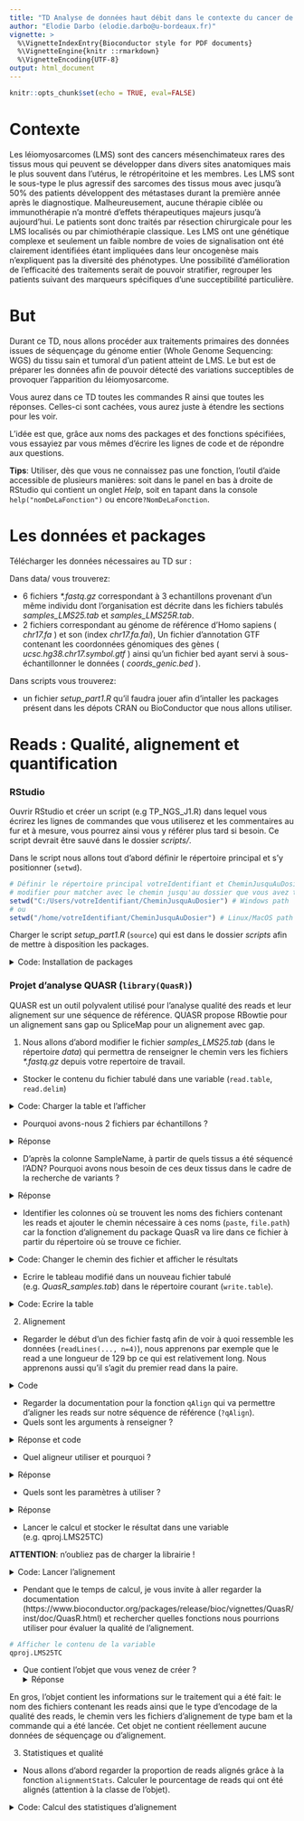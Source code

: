 ```yaml
---
title: "TD Analyse de données haut débit dans le contexte du cancer de type léiomyosarcomes."
author: "Elodie Darbo (elodie.darbo@u-bordeaux.fr)"
vignette: >
  %\VignetteIndexEntry{Bioconductor style for PDF documents}
  %\VignetteEngine{knitr ::rmarkdown}
  %\VignetteEncoding{UTF-8}
output: html_document
---
```


```r
knitr::opts_chunk$set(echo = TRUE, eval=FALSE)
```




# Contexte

Les léiomyosarcomes (LMS) sont des cancers mésenchimateux rares des tissus mous qui peuvent se développer dans divers sites anatomiques mais le plus souvent dans l'utérus, le rétropéritoine et les membres. Les LMS sont le sous-type le plus agressif des sarcomes des tissus mous avec jusqu'à 50% des patients développent des métastases durant la première année après le diagnostique. Malheureusement, aucune thérapie ciblée ou immunothérapie n'a montré d'effets thérapeutiques majeurs jusqu'à aujourd'hui. Le patients sont donc traités par résection chirurgicale pour les LMS localisés ou par chimiothérapie classique. Les LMS ont une génétique complexe et seulement un faible nombre de voies de signalisation ont été clairement identifiées étant impliquées dans leur oncogenèse mais n'expliquent pas la diversité des phénotypes. 
Une possibilité d'amélioration de l'efficacité des traitements serait de pouvoir stratifier, regrouper les patients suivant des marqueurs spécifiques d'une succeptibilité particulière. 

# But

Durant ce TD, nous allons procéder aux traitements primaires des données issues de séquençage du génome entier (Whole Genome Sequencing: WGS) du tissu sain et tumoral d'un patient atteint de LMS. Le but est de préparer les données afin de pouvoir détecté des variations succeptibles de provoquer l'apparition du léiomyosarcome.


Vous aurez dans ce TD toutes les commandes R ainsi que toutes les réponses. Celles-ci sont cachées, vous aurez juste à étendre les sections pour les voir. 

L'idée est que, grâce aux noms des packages et des fonctions spécifiées, vous essayiez par vous mêmes d'écrire les lignes de code et de répondre aux questions. 

**Tips**: Utiliser, dès que vous ne connaissez pas une fonction, l'outil d'aide accessible de plusieurs manières: soit dans le panel en bas à droite de RStudio qui contient un onglet _Help_, soit en tapant dans la console `help("nomDeLaFonction")` ou encore`?NomDeLaFonction`. 


# Les données et packages

Télécharger les données nécessaires au TD sur :

Dans data/ vous trouverez:

  - 6 fichiers _\*.fastq.gz_ correspondant à 3 echantillons provenant d'un même individu dont l'organisation est décrite dans les fichiers tabulés _samples\_LMS25.tab_ et _samples\_LMS25R.tab_. 
  - 2 fichiers correspondant au génome de référence d'Homo sapiens ( _chr17.fa_ ) et son (index _chr17.fa.fai_), Un fichier d'annotation GTF contenant les coordonnées génomiques des gènes ( _ucsc.hg38.chr17.symbol.gtf_ ) ainsi qu'un fichier bed ayant servi à sous-échantillonner le données ( _coords\_genic.bed_ ).

Dans scripts vous trouverez:

  - un fichier _setup_part1.R_ qu'il faudra jouer afin d'intaller les packages présent dans les dépots CRAN ou BioConductor que nous allons utiliser.

# Reads : Qualité, alignement et quantification
### RStudio

Ouvrir RStudio et créer un script (e.g TP_NGS_J1.R) dans lequel vous écrirez les lignes de commandes que vous utiliserez  et les commentaires au fur et à mesure, vous pourrez ainsi vous y référer plus tard si besoin. Ce script devrait être sauvé dans le dossier _scripts/_.

Dans le script nous allons tout d'abord définir le répertoire principal et s'y positionner (`setwd`).

```r
# Définir le répertoire principal votreIdentifiant et CheminJusquAuDosier sont à 
# modifier pour matcher avec le chemin jusqu'au dossier que vous avez téléchargé.
setwd("C:/Users/votreIdentifiant/CheminJusquAuDosier") # Windows path
# ou
setwd("/home/votreIdentifiant/CheminJusquAuDosier") # Linux/MacOS path

```


Charger le script _setup_part1.R_ (`source`) qui est dans le dossier _scripts_ afin de mettre à disposition les packages.



<details>
  <summary>Code: Installation de packages</summary>

```r
source("scripts/setup_part1.R")
```
 </details>




### Projet d'analyse QUASR (`library(QuasR)`)

QUASR est un outil polyvalent utilisé pour l'analyse qualité des reads et leur alignement sur une séquence de référence. QUASR propose RBowtie pour un alignement sans gap ou SpliceMap pour un alignement avec gap.

1. Nous allons d'abord modifier le fichier _samples\_LMS25.tab_ (dans le répertoire _data_) qui permettra de renseigner le chemin vers les fichiers _\*.fastq.gz_ depuis votre repertoire de travail. 
  
  - Stocker le contenu du fichier tabulé dans une variable (`read.table`, `read.delim`) 



<details>
  <summary>Code: Charger la table et l'afficher</summary>

```r
  # charger le fichier associant les noms de fichier fastq aux échantillons
  targets <- read.delim("data/samples_LMS25.tab") # sep="\t" et header=T par défaut
  # afficher la table
  targets
```

</details>




  - Pourquoi avons-nous 2 fichiers par échantillons ? 


<details>
  <summary>Réponse</summary>
  
Le nom des fichiers nous donnent un indice, il s'agit d'une expérience de séquençage en paired-end, c'est à dire que les 2 côtés du fragment ont été séquencés. Nous avons donc un read provenant de chacun des bords du fragment stockés dans 2 fichiers différents.
  
</details>


  - D'après la colonne SampleName, à partir de quels tissus a été séquencé l'ADN? Pourquoi avons nous besoin de ces deux tissus dans le cadre de la recherche de variants ?


<details>
  <summary>Réponse</summary>

Il faut savoir qu'environ 1/1000 nucléotide est différent entre 2 individus. Nous alignons nos reads sur un génome de référence, nous nous attendons donc a une variation naturelle importante entre nos échantillons et la référence. Ici, notre but sera de détecter les variations qui pourraient expliquer le développement de la tumeur et qui ne sont donc pas présentes dans le tissu normal. Nous parlerons dans ce cas de variations somatiques en opposition avec les variations germinales présentes dans toutes les cellules saines de l'individu. La comparaison des 2 tissus nous permettra donc de filtrer les variations germinales.

</details>


  - Identifier les colonnes où se trouvent les noms des fichiers contenant les reads et ajouter le chemin nécessaire à ces noms (`paste`, `file.path`) car la fonction d'alignement du package QuasR va lire dans ce fichier à partir du répertoire où se trouve ce fichier.


<details>
  <summary>Code: Changer le chemin des fichier et afficher le résultats</summary>
```r
# file.path est un wrapper de paste avec des options appropriées
targets$FileName1 <- file.path("data",targets$FileName1)
targets$FileName2 <- file.path("data",targets$FileName2)
# ou targets$FileName1 <- paste("data",targets$FileName1,sep="/")
# afficher le contenu de targets pour voir si tout c'est bien passé
targets
```
</details>


  - Ecrire le tableau modifié dans un nouveau fichier tabulé (e.g. _QuasR\_samples.tab_) dans le répertoire courant (`write.table`).


<details>
  <summary>Code: Ecrire la table</summary>
```r
write.table(targets, "QuasR_samples.txt", row.names=FALSE, quote=FALSE, sep="\t")
```
</details>


2. Alignement

  - Regarder le début d'un des fichier fastq afin de voir à quoi ressemble les données (`readLines(..., n=4)`), nous apprenons par exemple que le read a une longueur de 129 bp ce qui est relativement long. Nous apprenons aussi qu'il s'agit du premier read dans la paire.

<details>
  <summary>Code</summary>

```r
# Nous utilisons le chemin vers le premier fichier fastq
targets$FileName1[1]
readLines(targets$FileName1[1], n=4)
```
</details>

  - Regarder la documentation pour la fonction `qAlign` qui va permettre d'aligner les reads sur notre séquence de référence (` ?qAlign`). 
  - Quels sont les arguments à renseigner ? 
    
  <details>
    <summary>Réponse et code</summary>
  
  **_sampleFile_** qui correspond au chemin vers le fichier QuasR_samples.txt, **_genome_** qui correspond au chemin vers le fichier chr17.fa, il pourrait s'agir d'un objet de type `BSgenome` qu'on peut télécharger depuis BioConductor (BSgenome.Hsapiens.UCSC.hg38), NB: Nous travaillons sur une version de génome Hg38.
    ```r
# Arguments nécessaires à qAlign
sampleFile <- "QuasR_samples.txt"
genomeFile <- "data/chr17.fa"
# Indiquer où stocker les résultats
results <- "./results" 
    ```
    
  </details>

  - Quel aligneur utiliser et pourquoi ? 

  <details>
    <summary>Réponse</summary>
  
  Nous utilisons **_RBowtie_** car nous sommes en présence de reads provenant d'expériences WGS, les reads devraient s'aligner de façon uniforme sur tout le génome. Le phénomène de splicing ne se passe que sur les transcrits. Dans ce cas là il faudrait utiliser un autre aligneur.
    
  </details>
    
    
  - Quels sont les paramètres à utiliser ? 
    
    
  <details>
    <summary>Réponse</summary>
    
  Nous gardons la plupart des paramètres par défaut, **_maxHits_** avec un seuil à 1 permet de ne garder que les reads qui s'alignent exactement 1 fois, nous avons un séquençage paired-end, **_paired_** doit être spécifié pour indiquer la façon dont ont été séquencés les fragments, ici en forward/reverse. **_alignmentsDir_** qui spécifie où les fichiers d'alignement BAM vont être écrits.
 
  </details>
    
  - Lancer le calcul et stocker le résultat dans une variable (e.g. qproj.LMS25TC)
  
**ATTENTION**: n'oubliez pas de charger la librairie !

<details>
  <summary>Code: Lancer l'alignement</summary>
```r
# Lancer l'alignement
qproj.LMS25TC <- qAlign(sampleFile, aligner="Rbowtie", genome=genomeFile, maxHits=1,
  projectName="LMS25TC",alignmentsDir=results, paired="fr")
```
</details>

  - Pendant que le temps de calcul, je vous invite à aller regarder la documentation (https://www.bioconductor.org/packages/release/bioc/vignettes/QuasR/inst/doc/QuasR.html) et rechercher quelles fonctions nous pourrions utiliser pour évaluer la qualité de l'alignement.
    
```r
# Afficher le contenu de la variable
qproj.LMS25TC
```
    
  - Que contient l'objet que vous venez de créer ? 
  <details>
      <summary>Réponse</summary>
  
  En gros, l'objet contient les informations sur le traitement qui a été fait: le nom des fichiers contenant les reads ainsi que le type d'encodage de la qualité des reads, le chemin vers les fichiers d'alignement de type bam et la commande qui a été lancée. Cet objet ne contient réellement aucune données de séquençage ou d'alignement.
  
  </details>

    
3. Statistiques et qualité

  - Nous allons d'abord regarder la proportion de reads alignés grâce à la fonction `alignmentStats`. Calculer le pourcentage de reads qui ont été alignés (attention à la classe de l'objet). 

  <details>
       <summary>Code: Calcul des statistiques d'alignement</summary>

    ```r
alignstats <- alignmentStats(qproj.LMS25TC)
# check the class of the object
class(alignstats)
# En R nous préférons manipuler des data.frame qui sont plus simples que les matrices 
# par exemple en pouvant utiliser $ pour appeler les colonnes.
alignstats <- as.data.frame(alignstats)
alignstats$percent.align <- alignstats$mapped/(alignstats$mapped+alignstats$unmapped)
alignstats
    ```
  </details>

  - Est-ce un résultat convenable ? Y a-il une autre information à noter ? Si vous ne voyez pas nous y reviendrons plus tard.
    
  - Utiliser la fonction pour l'analyse de la qualité de l'alignement (`qQCReport`): 
    
  <details>
      <summary>Code: Lancer l'analyse de qualité</summary>

    ```r
# pdfFilename comporte le chemin et le nom du fichier qui 
# contiendra le rapport.
qQCReport(input=qproj.LMS25TC,pdfFilename="results/quasr_qc_reports_LMS25TC.pdf")
    ```
  </details>


  - Regarder et commenter chaque figure du rapport (la documentation de QuasR et ce que nous avons vu durant la courte introduction ou encore dans le dossier _docs_ vous trouverez une petite présentation peuvent aider si besoin)
  - Pensez-vous qu'il y aurait besoin de nettoyer les reads ? Pourquoi ?
      
  <details>
      <summary>Réponse</summary>
  
  Ce choix peut être déterminé grâce aux premiers plots montrant la distribution de la qualité de séquençage des bases (axe Y) à chaque position du read (axe X). Les couleurs du plot sont informatives puisque une distribution de scores se trouvant dans la zone verte montrera une bonne qualité, la zone orange une qualité moyenne (souvent trop basse pour une étude de variants, en effet nous devons avoir confiance aux base que l'on étudie), la zone rouge contiendra les positions où il y a eu un problème, à enlever en toutes circonstances. En fait la zone verte indique des score de qualité supérieur à 30, toutes nos positions montrent des scores de qualité très haut. On peut continuer.
  
  </details>

  - Quelle est la taille moyenne des fragments qui ont été séquencés ?

  <details>
        <summary>Réponse</summary>
        
  La réponse est dans les derniers plots: environs 300 paires de bases. Il ne s'agit pas de la taille des reads mais bien de la taille du fragment de départ.
  
  </details>

  - Que pensez vous du pourcentage d'alignements uniques ?
      
  <details>
    <summary>Réponse</summary>
        
  Il est de 100%, ayant utilisé l'option `maxHit` permettant de garder uniquement les reads alignés une seule fois, c'était attendu.
  
  </details>

  - Que montrent les barplots de la page 7 ? Indice: Il s'agit de variations, de purines et de pyrimidines.

  <details>
    <summary>Réponse</summary>
        
  Ces barplots montrent les differences entre les bases contenu dans les reads et le génome de référence. Les pourcentages sont sensiblement les mêmes dans le tissu normal et dans la tumeur, cela vous parrait il normal ? (Réponse plus haut) De plus, les différences entre la base attendue (génome de référence, axe des x) et celle des reads (couleur) ne semblent pas aléatoires. En effet, nous avons plus souvent un G qu'un T ou un C quand nous attendions un A, de la même façon, nous trouverons plus souvent un T qu'un A ou un G quand nous attendions un C. En fait, nous observons dans les 2 cas une plus forte proportion de différences de type transition (purine > purine (A,G), pyrimidine > pymidine (C,T)) que de transversions (purine > pyrimidine et vice-versa). Ce phénomène est bien connu et s'explique par le fait qu'une transition est plus facile chimiquement à réaliser qu'une transversion. Les structures chimiques étant semblable. D'après la littérature, ce rapport passe de 2 à 3 dans les régions codantes. En effet une transversion est plus susceptible de modifier l'acide aminé et se retrouve éliminée par la sélection naturelle. La connaissance de ce rapport est utilisé dans les modèles d’évolution moléculaire comme le modèle de Kimura. Il s'agit aussi d'un indicateur de qualité de séquençage haut débit. Si le rapport n'est pas retrouvé, il y a fort à parier que des erreurs de séquences se sont produites. 

  </details>

4. Visualisation

  - Afin de pouvoir visualiser les reads, nous devons faire un zoom, nous allons donc définir une région d'intérêt où se trouve par exemple le gène MYOCD qui est un gène fréquemment altéré dans les LMS. Je vous propose d'aller chercher ces coordonnées génomiques sur le genome browser du UCSC: https://genome.ucsc.edu/cgi-bin/hgTracks?hgsid=970549775_NLdHNiRxooaHkagqalgrDFj65Jz9.
  - Nous allons utiliser la fonction `GRanges` pour construire un objet contenant ces coordonnées et les étendre de 200 Kb en amont et en aval. Ce type d'objet permet de manipuler facilement les intervalles génomiques et est utilisé par de nombreux outils bioinformatiques. 

  <details>
    <summary>Code: Créer un objet de type GRanges</summary>
    ```r
# définir une région d'intérêt: vous auriez du trouver chr17:12666189-12763644
coords <- GRanges("chr17",ranges = IRanges(start = 12666189-200000, end = 12763644+200000))
# Nous pouvons accéder aux différents éléments de l'objet grâce à des fonctions dédiées:
# end(coords), start(coords), seqnames(coords), width(coords) etc ...
    ```
  </details>

  - Nous allons utiliser la librarie _Gviz_ qui utilise le chemin vers les fichiers bam pour traiter les données ainsi que le fichier d'annotation GTF _ucsc.hg38.chr17.symbol.gtf_ présent dans _data_.
  - Créer un vecteur contenant le nom des fichiers *.bam à analyser sans oublier d'y rajouter le chemin si besoin (`list.files`, `paste` ou `file.path`)

  <details>
    <summary>Code: Charger les noms des fichiers d'alignement et les afficher</summary>

    ```r
# récupérer les noms des fichiers bam
bam_files <-  list.files("results",".bam$",full.names = T)
# vérifier que l'on a récupérer les bons noms de fichiers et quelle est 
# leur position dans le vecteur
bam_files
    ```
  </details>


  - Les plots créés par Gviz sont très personnalisables, si ça vous intéresse, voici le lien vers la doc: https://www.bioconductor.org/packages/devel/bioc/vignettes/Gviz/inst/doc/Gviz.html 

```r
# Charger la librarie
library(Gviz)
# Créons les tracks ou panels que nous voulons afficher

# 1. les coordonnées génomiques de la région affichée
axisTrack <- GenomeAxisTrack()
# 2. un idéogramme avec une fenêtre permettant de localiser la région sur le chromosome
itrack <- IdeogramTrack(genome = "hg38", chromosome = "chr17")
# 3. Les donnée provenant de la tumeur
dTrack1 <- DataTrack(range=bam_files[2], name="Tumor", type="h",ucscChromosomeNames=T,chromosome="chr17",windows=-1)
# 4. les données provenant du tissu normal
dTrack2 <- DataTrack(range=bam_files[1], name="Normal", type="h",ucscChromosomeNames=T,chromosome="chr17",windows=-1)
# 5.les modèles des transcripts
txTrack <- GeneRegionTrack("data/ucsc.hg38.chr17.symbol.gtf", name="Transcripts", showId=TRUE,ucscChromosomeNames=T,transcriptAnnotation = "geneid")
```

  - Afichons le résultats avec la fonction `plotTracks`.

  <details>
    <summary>Code: Afficher le plot</summary>
    
    ```r
plotTracks(list(itrack,axisTrack, dTrack2, dTrack1, txTrack),
           chromosome="chr17",from = start(coords), to = end(coords))

    ```
  </details>

  - D'après vous, à quoi correspond l'échelle de l'axe des ordonnées ? 
  - Pourquoi est-elle différente entre la tumeur et le tissu normal ? Indice: Cette différence peut être due à deux facteurs: une raison biologique: la région en question a été dupliquée (on parle de gain de copie ou d'amplification dans ce cas là) dans la tumeur ou une raison expérimentale: l'échantillon tumoral a été plus séquencé que l'échantillon normal. D'après les analyses précédentes, quelle serait la meilleure hypothèse?

# Exercice

Je vous propose de créer un alignement (dans _qproj.LMS25R_ par exemple) et d'en évaluer la qualité, pour les reads provenant de l'expérience RNA-seq. Les étapes sont les mêmes que précédemment, par contre, pour l'aligenement, l'aligneur devra être choisi avec soins pour prendre en compte la nature des données. Lisez bien l'aide de _qAlign_ Aussi il faudra fournir le fichier _ucsc.hg38.chr17.symbol.gtf_ contenant l'annotation des gènes, il se trouve dans _data_. Vous aurez besoin d'un fichier permettant a QuasR de localiser les fastq relatifs au RNA-seq ( _samples\_LMS25R.tab_ ). 


Conseils: Repérer les étapes nécessaires: 1. Préparer le fichier contenant les chemins vers les fastq, _QuasR_samples_RNAseq.txt_ par exemple, 2. Allouer à des variables les chemins vers ce fichier et celui d'annotation des gènes (_sampleFile_ et _geneAnnotation_ par exemple), 3. Lancer l'alignement avec _qAlign_, 4. Evaluer la qualité du séquençage et de l'alignement. 6. Refaire la visualisation de la région en ajoutant le RNA-seq.
 
```r
targets <- read.delim("data/samples_LMS25R.tab")
targets$FileName1 <- file.path("data",targets$FileName1)
targets$FileName2 <- file.path("data",targets$FileName2)
write.table(targets, "QuasR_samples_RNAseq.txt", row.names=FALSE, quote=FALSE, sep="\t")
sampleFile <- "QuasR_samples_RNAseq.txt"
geneAnnotation <- "data/ucsc.hg38.chr17.symbol.gtf"
qproj.LMS25R <- qAlign(sampleFile, genome=genomeFile, maxHits=1,
  aligner="Rhisat2", paired="fr", splicedAlignment=TRUE, projectName="LMS25R", 
  alignmentsDir=results, geneAnnotation=geneAnnotation)
alignstats <- alignmentStats(qproj.LMS25R)
alignstats <- as.data.frame(alignstats)
alignstats$percent.align <- alignstats$mapped/(alignstats$mapped+alignstats$unmapped)
alignstats
qQCReport(input=qproj.LMS25R,pdfFilename="results/quasr_qc_reports_RNAseq.pdf")
bam_files <-  list.files("results",".bam$",full.names = T)
bam_files
axisTrack <- GenomeAxisTrack()
itrack <- IdeogramTrack(genome = "hg38", chromosome = "chr17")
dTrack1 <- DataTrack(range=bam_files[3], name="Tumor", type="h",ucscChromosomeNames=T,chromosome="chr17",windows=-1)
dTrack2 <- DataTrack(range=bam_files[1], name="Normal", type="h",ucscChromosomeNames=T,chromosome="chr17",windows=-1)
dTrack3 <- DataTrack(range=bam_files[2], name="RNA-seq", type="h",ucscChromosomeNames=T,chromosome="chr17",windows=-1)
txTrack <- GeneRegionTrack(geneAnnotation, name="Transcripts", showId=TRUE,ucscChromosomeNames=T,transcriptAnnotation = "geneid")
plotTracks(list(itrack,axisTrack, dTrack2, dTrack1,dTrack3, txTrack),
           chromosome="chr17",from = start(coords), to = end(coords))
```

**Questions**: 

Quelles sont les différences avec l'analyse de qualité précédentes ? 

Faudrait-il nettoyer les reads ou l'alignement? 

Si vous observez des différences, sont-elles attendues? A quoi serait-elle dues d'après vous ?

Que vous apprend cette figure ? 

Pourquoi le profil est-il différent ? 


**Bonus**:  vous pouvez faire le zoom sur une autre région en changeant l'objet _coords_. Par contre il s'agit d'un sous jeu qui comprend seulement le chromosome 17 de la position 7000000 à 13000000. Il y a par exemple le gène TP53 dans cette région, il est intéressant car il est le gène le plus fréquemment altéré dans les LMS, c'est juste un exemple. Les régions observées montrent elles des profils similaires à celui décrit pour la région MYOCD?
